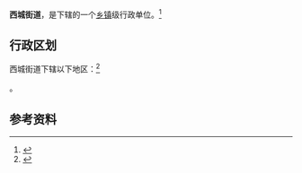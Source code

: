{{中国乡级行政区|21/06/03/010/000}}

'''西城街道'''，是{{PRC admin/fullname|21/06/03/010/000|3}}下辖的一个[[乡镇|乡镇]]级行政单位。<ref>{{PRC admin/ref sgc|{{PRC admin/parent|21/06/03/010/000}}}}</ref>

== 行政区划 ==

西城街道下辖以下地区：<ref>{{PRC admin/ref sgc|21/06/03/010/000}}</ref>

{{PRC admin/children|21/06/03/010/000}}。

== 参考资料 ==

{{reflist}}

{{行政区划小作品}}
{{PRC admin/navcat|21/06/03/010/000}}